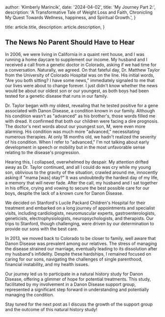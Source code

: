 
  author: 'Kimberly Marincik',
  date: '2024-04-02',
  title: 'My Journey Part 2:',
  description: 'A Transformative Tale of Weight Loss and Faith, Chronicling My Quest Towards Wellness, happiness, and Spiritual Growth.',
}

  title: article.title,
  description: article.description,
}



## The News No Parent Should Have to Hear

In 2006, we were living in California in a quaint rent house, and I was running a home daycare to supplement our income. My husband and I received a call from a genetic doctor in Colorado, asking if we had time for a conversation. Naturally, we agreed. On that fateful day, Dr. Matthew Taylor from the University of Colorado Hospital was on the line. His initial words, "Are you both sitting? I have some news," immediately signaled to me that our lives were about to change forever. I just didn't know whether the news would be about our oldest son or our youngest, as both boys had been tested for a genetic disease that runs in our family.

Dr. Taylor began with my oldest, revealing that he tested positive for a gene associated with Danon Disease, a condition known in our family. Although his condition wasn't as "advanced" as his brother's, those words filled me with dread. It confirmed that both our children were facing a dire prognosis. The doctor's next words about our youngest son, M, were even more alarming. His condition was much more "advanced," necessitating numerous therapies. At only 18 months old, we hadn't realized the severity of his condition. When I refer to "advanced," I'm not talking about early development in speech or mobility but in the most unfavorable sense relating to the disease's progression.

Hearing this, I collapsed, overwhelmed by despair. My attention drifted away as Dr. Taylor continued, and all I could do was cry while my young son, oblivious to the gravity of the situation, crawled around me, innocently asking if "mama [was] otay?" It was undoubtedly the hardest day of my life, a memory that will never fade. After the call, my husband and I sat together in his office, crying and vowing to secure the best possible care for our boys, despite the lack of a known cure for Danon Disease.

We decided on Stanford's Lucile Packard Children's Hospital for their treatment and embarked on a long journey of appointments and specialist visits, including cardiologists, neuromuscular experts, gastroenterologists, geneticists, electrophysiologists, neuropsychologists, and therapists. Our trips to Stanford, though challenging, were driven by our determination to provide our sons with the best care.

In 2013, we moved back to Colorado to be closer to family, well aware that Danon Disease was prevalent among our relatives. The stress of managing the disease strained our marriage, eventually leading to its dissolution after my husband's infidelity. Despite these hardships, I remained focused on caring for our sons, navigating the challenges of single parenthood, financial instability, and my health issues.

Our journey led us to participate in a natural history study for Danon Disease, offering a glimmer of hope for potential treatments. This study, facilitated by my involvement in a Danon Disease support group, represented a significant step forward in understanding and potentially managing the condition.

Stay tuned for the next post as I discuss the growth of the support group and the outcome of this natural history study!

